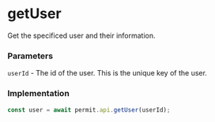 # getUser

Get the specificed user and their information.

### Parameters

`userId` - The id of the user. This is the unique key of the user.<br/>

### Implementation

```js
const user = await permit.api.getUser(userId);
```
